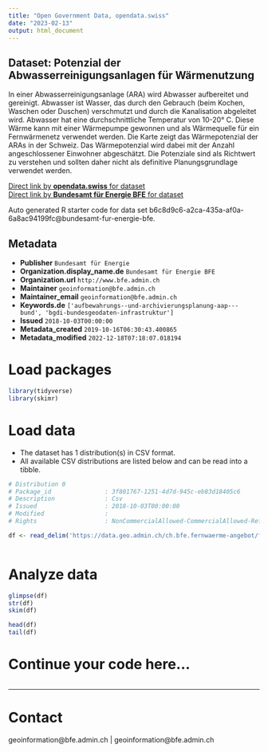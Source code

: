 ```yaml
---
title: "Open Government Data, opendata.swiss"
date: "2023-02-13"
output: html_document
---
```


## Dataset: Potenzial der Abwasserreinigungsanlagen für Wärmenutzung

In einer Abwasserreinigungsanlage (ARA) wird Abwasser aufbereitet und gereinigt. Abwasser ist Wasser, das durch den Gebrauch (beim Kochen, Waschen oder Duschen) verschmutzt und durch die Kanalisation abgeleitet wird. Abwasser hat eine durchschnittliche Temperatur von 10-20° C. Diese Wärme kann mit einer Wärmepumpe gewonnen und als Wärmequelle für ein Fernwärmenetz verwendet werden. Die Karte zeigt das Wärmepotenzial der ARAs in der Schweiz. Das Wärmepotenzial wird dabei mit der Anzahl angeschlossener Einwohner abgeschätzt. Die Potenziale sind als Richtwert zu verstehen und sollten daher nicht als definitive Planungsgrundlage verwendet werden.

[Direct link by **opendata.swiss** for dataset](https://opendata.swiss/de/dataset/thermische-netze-warme-und-kalteangebot)<br>
[Direct link by **Bundesamt für Energie BFE** for dataset](https://www.bfe.admin.ch/potenzial-waermenutzung-ara)

Auto generated R starter code for data set b6c8d9c6-a2ca-435a-af0a-6a8ac94199fc@bundesamt-fur-energie-bfe.

## Metadata

- **Publisher** `Bundesamt für Energie`
- **Organization.display_name.de** `Bundesamt für Energie BFE`
- **Organization.url** `http://www.bfe.admin.ch`
- **Maintainer** `geoinformation@bfe.admin.ch`
- **Maintainer_email** `geoinformation@bfe.admin.ch`
- **Keywords.de** `['aufbewahrungs--und-archivierungsplanung-aap---bund', 'bgdi-bundesgeodaten-infrastruktur']`
- **Issued** `2018-10-03T00:00:00`
- **Metadata_created** `2019-10-16T06:30:43.400865`
- **Metadata_modified** `2022-12-18T07:18:07.018194`


# Load packages

```r

library(tidyverse)
library(skimr)

```

# Load data

-   The dataset has 1 distribution(s) in CSV format.
-   All available CSV distributions are listed below and can be read into a tibble.

```r

# Distribution 0
# Package_id               : 3f801767-1251-4d7d-945c-eb83d18405c6
# Description              : Csv
# Issued                   : 2018-10-03T00:00:00
# Modified                 : 
# Rights                   : NonCommercialAllowed-CommercialAllowed-ReferenceRequired

df <- read_delim('https://data.geo.admin.ch/ch.bfe.fernwaerme-angebot/fernwaerme-angebot/fernwaerme-angebot_2056.csv.zip')



```

# Analyze data

```r

glimpse(df)
str(df)
skim(df)

head(df)
tail(df)

```

# Continue your code here...

```r

```

------------------------------------------------------------------------

# Contact

geoinformation@bfe.admin.ch | geoinformation@bfe.admin.ch
